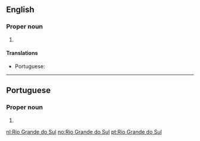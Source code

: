 ==English==
{{wikipedia}}

===Proper noun===
{{en-proper noun|head=[[Rio]] [[Grande]] [[do]] [[Sul]]}}

# {{place:Brazil/state|en|capital=Porto Alegre|region=South Region}}

====Translations====
{{trans-top|state in southern Brazil}}
* Portuguese: {{t|pt|Rio Grande do Sul|m}}
{{trans-mid}}
{{trans-bottom}}

----

==Portuguese==

===Proper noun===
{{pt-proper noun|m}}

# {{place:Brazil/state|pt|capital=Porto Alegre|region=South Region}}

[[nl:Rio Grande do Sul]]
[[no:Rio Grande do Sul]]
[[pt:Rio Grande do Sul]]